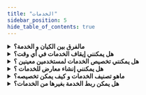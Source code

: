 ---
title: "الخدمات"
sidebar_position: 5
hide_table_of_contents: true
---

<details style={{background: 'none' , border: 'none' , boxShadow: "none" }}>
<summary><b> مالفرق بين الكيان و الخدمة؟</b></summary>
<div >
 الخدمة يجب ان تكون محكومة بسير عمل الكيان يمكن ان يكون بلا سير عمل
 الطلبات المقدمة عن طريق الخدمة تظهر في طلباتي للمستخدم المصادق عليه. 
 الخدمة تحتوي قسم صندوق الوارد حيث يظهر فيه الطلبات المتوقفة عندي كمالك للخطوة من أجل اتخاذ إجراء محدد.
</div>
</details>

<details style={{background: 'none' , border: 'none' , boxShadow: "none" }}>
<summary><b>   هل يمكنني إيقاف الخدمات في أي وقت؟  </b></summary>
<div >
 نعم يمكنك ذلك من خلال الغاء تفعيلها وإعادة تفعيلها في حال أردت.
</div>
</details>


<details style={{background: 'none' , border: 'none' , boxShadow: "none" }}>
<summary><b> هل يمكنني تخصيص الخدمات لمستخدمين معينين ؟   </b></summary>
<div >
 نعم يمكنك تخصيص الخدمات عن طريق الأذونات الخاصة و الجمهور المستهدف.
</div>
</details>


<details style={{background: 'none' , border: 'none' , boxShadow: "none" }}>
<summary><b> هل يمكنني إنشاء معارض للخدمات ؟  </b></summary>
<div >
 نعم يمكنك إنشاء معارض للخدمات كأي كيان عادي.
</div>
</details>


<details style={{background: 'none' , border: 'none' , boxShadow: "none" }}>
<summary><b>ماهو تصنيف الخدمات و كيف يمكن تخصيصه؟</b></summary>
<div >
 تصنيف الخدمات يتيح فرزها و ترتيبها حسب القسم أو المهمة التي تؤديها على سبيل المثال: خدمات عامة و خدمات الموارد البشرية …..إلخ، و يمكن إضافة تصنيفات و تعديلها عن طريق الإضافة أو التعديل في القائمة الأساسية "تصنيفات الخدمات"
</div>
</details>

<details style={{background: 'none' , border: 'none' , boxShadow: "none" }}>
<summary><b>هل يمكن ربط الخدمة بغيرها من الخدمات؟</b></summary>
<div >
 نعم يمكن ربطها بغيرها من الخدمات عن طريق تفعيل العلاقات بينهم و كذلك عن طريق التفاعلات.
</div>
</details>